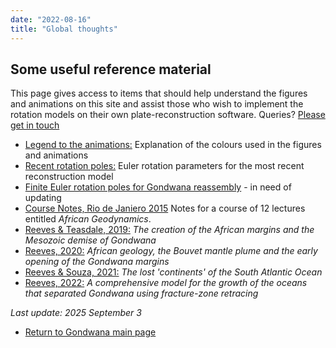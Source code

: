 ```yaml
---
date: "2022-08-16"
title: "Global thoughts"
---
```


## Some useful reference material

This page gives access to items that should help understand the figures and animations on this site and assist those who wish to implement the rotation models 
on their own plate-reconstruction software. Queries?  [Please get in touch](../../contact)

* [Legend to the animations:](../legend-to-the-anims) Explanation of the colours used in the figures and animations
* [Recent rotation poles:](../latest-rotation) Euler rotation parameters for the most recent reconstruction model
* [Finite Euler rotation poles for Gondwana reassembly](http://www.reeves.nl/upload/ResearchUpdateNo14.pdf) - in need of updating
* [Course Notes, Rio de Janiero 2015](http://www.reeves.nl/upload/Course-Notes-Rio-2015.pdf) Notes for a course of 12 lectures entitled *African Geodynamics*.
* [Reeves & Teasdale, 2019:](../pesgb-africa-2019) *The creation of the African margins and the Mesozoic demise of Gondwana*
* [Reeves, 2020:](../nacgeo-march-2020) *African geology, the Bouvet mantle plume and the early opening of the Gondwana margins*
* [Reeves & Souza, 2021:](../nacgea-april-2021) *The lost 'continents' of the South Atlantic Ocean*
* [Reeves, 2022:](https://www.reeves.nl/upload/nac2022-cvr.pdf) *A comprehensive model for the growth of the oceans that separated Gondwana using fracture-zone retracing*

*Last update: 2025 September 3*

* [Return to Gondwana main page](../../gondwana)
